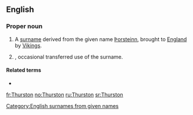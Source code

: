 ==English==

===Proper noun===
{{en-proper noun}}

# A [[surname]] derived from the {{etyl|non|en}} given name [[Þorsteinn]], brought to [[England]] by [[Viking]]s.
# {{given name|male|from=Germanic}}, occasional transferred use of the surname.

====Related terms====
* {{l|en|Dustin}}

[[Category:English surnames from given names]]

[[fr:Thurston]]
[[no:Thurston]]
[[ru:Thurston]]
[[sr:Thurston]]